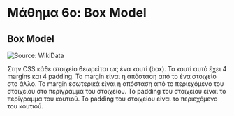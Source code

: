# Μάθημα 6ο: Box Model

## Box Model

![Source: WikiData](https://cloud-5trzvansa-hack-club-bot.vercel.app/0image.png)

Στην CSS κάθε στοιχείο θεωρείται ως ένα κουτί (box). 
Το κουτί αυτό έχει 4 margins και 4 padding. 
Το margin είναι η απόσταση από το ένα στοιχείο στο άλλο. 
Το margin εσωτερικά είναι η απόσταση από το περιεχόμενο του στοιχείου στο περίγραμμα του στοιχείου. 
Το padding του στοιχείου είναι το περίγραμμα του κουτιού. 
Το padding του στοιχείου είναι το περιεχόμενο του κουτιού.